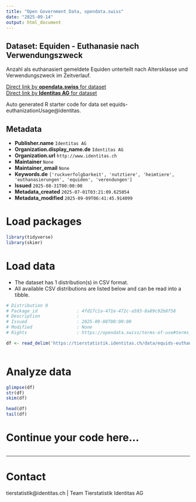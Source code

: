 ```yaml
---
title: "Open Government Data, opendata.swiss"
date: "2025-09-14"
output: html_document
---
```


## Dataset: Equiden - Euthanasie nach Verwendungszweck

Anzahl als euthanasiert gemeldete Equiden unterteilt nach Altersklasse und Verwendungszweck im Zeitverlauf.

[Direct link by **opendata.swiss** for dataset](https://opendata.swiss/de/dataset/equiden-euthanasie-nach-verwendungszweck)<br>
[Direct link by **Identitas AG** for dataset](https://tierstatistik.identitas.ch/)

Auto generated R starter code for data set equids-euthanizationUsage@identitas.

## Metadata

- **Publisher.name** `Identitas AG`
- **Organization.display_name.de** `Identitas AG`
- **Organization.url** `http://www.identitas.ch`
- **Maintainer** `None`
- **Maintainer_email** `None`
- **Keywords.de** `['ruckverfolgbarkeit', 'nutztiere', 'heimtiere', 'euthanasierungen', 'equiden', 'verendungen']`
- **Issued** `2025-08-31T00:00:00`
- **Metadata_created** `2025-07-01T03:21:09.625054`
- **Metadata_modified** `2025-09-09T06:41:45.914099`


# Load packages

```r

library(tidyverse)
library(skimr)

```

# Load data

-   The dataset has 1 distribution(s) in CSV format.
-   All available CSV distributions are listed below and can be read into a tibble.

```r

# Distribution 0
# Package_id               : 4fd17c1a-471e-472c-a593-8a89c92b8f58
# Description              : 
# Issued                   : 2025-09-08T00:00:00
# Modified                 : None
# Rights                   : https://opendata.swiss/terms-of-use#terms_by

df <- read_delim('https://tierstatistik.identitas.ch/data/equids-euthanizationUsage.csv')



```

# Analyze data

```r

glimpse(df)
str(df)
skim(df)

head(df)
tail(df)

```

# Continue your code here...

```r

```

------------------------------------------------------------------------

# Contact

tierstatistik@identitas.ch | Team Tierstatistik Identitas AG
